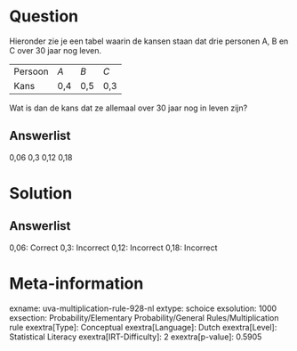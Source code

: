 Question
========

Hieronder zie je een tabel waarin de kansen staan dat drie personen A, B
en C over 30 jaar nog leven.

  --------- ----- ----- -----
  Persoon   *A*   *B*   *C*
  Kans      0,4   0,5   0,3
  --------- ----- ----- -----

Wat is dan de kans dat ze allemaal over 30 jaar nog in leven zijn?

Answerlist
----------

0,06
0,3
0,12
0,18

Solution
========

Answerlist
----------

0,06: Correct
0,3: Incorrect
0,12: Incorrect
0,18: Incorrect

Meta-information
================
exname: uva-multiplication-rule-928-nl
extype: schoice
exsolution: 1000
exsection: Probability/Elementary Probability/General Rules/Multiplication rule
exextra[Type]: Conceptual
exextra[Language]: Dutch
exextra[Level]: Statistical Literacy
exextra[IRT-Difficulty]: 2
exextra[p-value]: 0.5905
